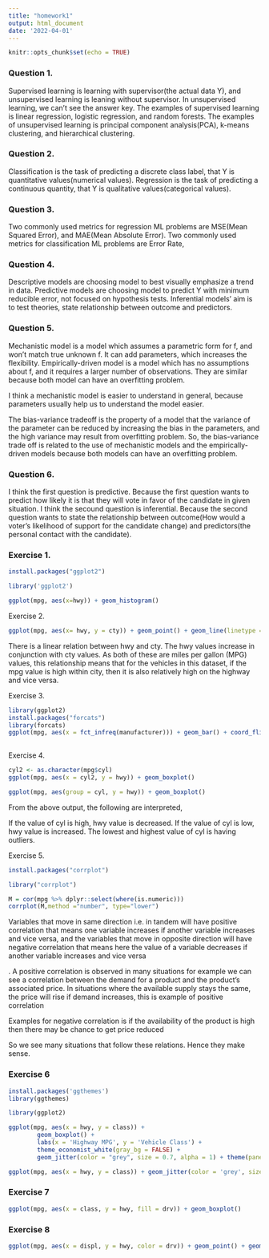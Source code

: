 ```yaml
---
title: "homework1"
output: html_document
date: '2022-04-01'
---
```


```r
knitr::opts_chunk$set(echo = TRUE)
```

### Question 1.

Supervised learning is learning with supervisor(the actual data Y), and unsupervised learning is leaning without supervisor. In unsupervised learning, we can't see the answer key. The examples of supervised learning is linear regression, logistic regression, and random forests. The examples of unsupervised learning is principal component analysis(PCA), k-means clustering, and hierarchical clustering.

### Question 2.
Classification is the task of predicting a discrete class label, that Y is quantitative values(numerical values). Regression is the task of predicting a continuous quantity, that Y is qualitative values(categorical values).


### Question 3.
Two commonly used metrics for regression ML problems are MSE(Mean Squared Error), and MAE(Mean Absolute Error). Two commonly used metrics for classification ML problems are Error Rate, 


### Question 4.
Descriptive models are choosing model to best visually emphasize a trend in data. Predictive models are choosing model to predict Y with minimum reducible error, not focused on hypothesis tests. Inferential models' aim is to test theories, state relationship between outcome and predictors. 

### Question 5.
Mechanistic model is a model which assumes a parametric form for f, and won't match true unknown f. It can add parameters, which increases the flexibility. Empirically-driven model is a model which has no assumptions about f, and it requires a larger number of observations. They are similar because both model can have an overfitting problem. 

I think a mechanistic model is easier to understand in general, because parameters usually help us to understand the model easier.

The bias-variance tradeoff is the property of a model that the variance of the parameter can be reduced by increasing the bias in the parameters, and the high variance may result from overfitting problem. So, the bias-variance trade off is related to the use of mechanistic models and the empirically-driven models because both models can have an overfitting problem.


### Question 6.
I think the first question is predictive. Because the first question wants to predict how likely it is that they will vote in favor of the candidate in given situation. I think the secound question is inferential. Because the second question wants to state the relationship between outcome(How would a voter's likelihood of support for the candidate change) and predictors(the personal contact with the candidate).





### Exercise 1.

```r
install.packages("ggplot2")
```
```r
library('ggplot2')
```

```r
ggplot(mpg, aes(x=hwy)) + geom_histogram()
```
Exercise 2.

```r
ggplot(mpg, aes(x= hwy, y = cty)) + geom_point() + geom_line(linetype = "dashed")
```

There is a linear relation between hwy and cty. The hwy values increase in conjunction with cty values. As both of these are miles per gallon (MPG) values, this relationship means that for the vehicles in this dataset, if the mpg value is high within city, then it is also relatively high on the highway and vice versa.

Exercise 3.
```r
library(ggplot2)
install.packages("forcats")
library(forcats)
ggplot(mpg, aes(x = fct_infreq(manufacturer))) + geom_bar() + coord_flip() + labs(x = "count")
       
```

Exercise 4.
```r

cyl2 <- as.character(mpg$cyl)
ggplot(mpg, aes(x = cyl2, y = hwy)) + geom_boxplot()

ggplot(mpg, aes(group = cyl, y = hwy)) + geom_boxplot()

```
From the above output, the following are interpreted,

If the value of cyl is high, hwy value is decreased.
If the value of cyl is low, hwy value is increased.
The lowest and highest value of cyl is having outliers.



Exercise 5. 

```r
install.packages("corrplot")

library("corrplot")

M = cor(mpg %>% dplyr::select(where(is.numeric)))
corrplot(M,method ="number", type="lower")

```


Variables that move in same direction i.e. in tandem will have positive correlation that means one variable increases if another variable increases and vice versa, and the variables that move in opposite direction will have negative correlation that means here the value of a variable decreases if another variable increases and vice versa

. A positive correlation is observed in many situations for example we can see a correlation between the demand for a product and the product's associated price. In situations where the available supply stays the same, the price will rise if demand increases, this is example of positive correlation

Examples for negative correlation is if the availability of the product is high then there may be chance to get price reduced

So we see many situations that follow these relations. Hence they make sense.


### Exercise 6
```r
install.packages('ggthemes')
library(ggthemes)

library(ggplot2)

ggplot(mpg, aes(x = hwy, y = class)) + 
        geom_boxplot() +
        labs(x = 'Highway MPG', y = 'Vehicle Class') +
        theme_economist_white(gray_bg = FALSE) +
        geom_jitter(color = "grey", size = 0.7, alpha = 1) + theme(panel.grid.major.x = element_line(colour = 'grey'))

ggplot(mpg, aes(x = hwy, y = class)) + geom_jitter(color = 'grey', size = 0.7, alpha = 1) + geom_boxplot() + labs(x = 'Highway MPG', y = 'Veichle Class') + theme(panel.grid.major = element_line(colour = 'grey')) + theme(panel.background = element_rect(fill = "white", colour = "grey50")) + theme(panel.border = element_rect(colour = 'white', fill = NA)) + theme(axis.ticks = element_blank()) + theme(axis.line.x = element_line(size = 1, colour = "black"))

```

### Exercise 7

```r

ggplot(mpg, aes(x = class, y = hwy, fill = drv)) + geom_boxplot()

```



### Exercise 8
```r
ggplot(mpg, aes(x = displ, y = hwy, color = drv)) + geom_point() + geom_smooth(aes(linetype = drv), color = 'blue', se = FALSE)
```

